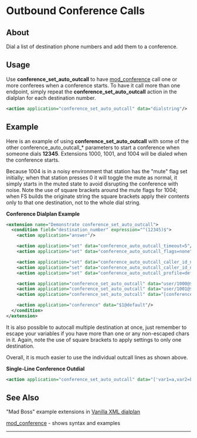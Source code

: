 
# Outbound Conference Calls 

 

## About

  
Dial a list of destination phone numbers and add them to a conference.  

  
## Usage

Use **conference\_set\_auto\_outcall** to have [mod\_conference](../Modules/mod_conference_3965534.mdx#list) call one or more conferees when a conference starts. To have it call more than one endpoint, simply repeat the **conference\_set\_auto\_outcall** action in the dialplan for each destination number.

```xml
<action application="conference_set_auto_outcall" data="dialstring"/>
```

## Example

Here is an example of using **conference\_set\_auto\_outcall** with some of the other conference\_auto\_outcall\_\* parameters to start a conference when someone dials **12345**. Extensions 1000, 1001, and 1004 will be dialed when the conference starts.

Because 1004 is in a noisy environment that station has the "mute" flag set initially; when that station presses 0 it will toggle the mute as normal, it simply starts in the muted state to avoid disrupting the conference with noise. Note the use of square brackets around the mute flags for 1004; when FS builds the originate string the square brackets apply their contents only to that one destination, not to the whole dial string.

**Conference Dialplan Example**

```xml
<extension name="Demonstrate conference_set_auto_outcall">
  <condition field="destination_number" expression="^(12345)$">
    <action application="answer"/>

    <action application="set" data="conference_auto_outcall_timeout=5"/>
    <action application="set" data="conference_auto_outcall_flags=none"/>

    <action application="set" data="conference_auto_outcall_caller_id_name=$${effective_caller_id_name}"/>
    <action application="set" data="conference_auto_outcall_caller_id_number=$${effective_caller_id_number}"/>
    <action application="set" data="conference_auto_outcall_profile=default"/>

    <action application="conference_set_auto_outcall" data="user/1000@$${domain}"/>
    <action application="conference_set_auto_outcall" data="user/1001@$${domain}"/>
    <action application="conference_set_auto_outcall" data="[conference_member_flags=mute]user/1004"/>

    <action application="conference" data="$1@default"/>
  </condition>
</extension>
```

  
It is also possible to autocall multiple destination at once, just remember to escape your variables if you have more than one or any non-escaped chars in it. Again, note the use of square brackets to apply settings to only one destination.

Overall, it is much easier to use the individual outcall lines as shown above.

**Single-Line Conference Outdial**

```xml
<action application="conference_set_auto_outcall" data="['var1=a,var2=b']user/1001@$${domain},['var1=c,var2=d']user/1002@$${domain}"/>
```

## See Also

"Mad Boss" example extensions in [Vanilla XML dialplan](https://freeswitch.org/stash/projects/FS/repos/freeswitch/browse/conf/vanilla/dialplan/default.xml)

[mod\_conference](../Modules/mod_conference_3965534.mdx#list) \- shows syntax and examples

  
---


